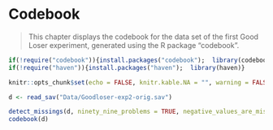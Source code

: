 # Codebook

> This chapter displays the codebook for the  data set of the first Good Loser experiment, generated using the R package "codebook".


```r
if(!require("codebook")){install.packages("codebook");  library(codebook)}
if(!require("haven")){install.packages("haven");  library(haven)}

knitr::opts_chunk$set(echo = FALSE, knitr.kable.NA = "", warning = FALSE, message = FALSE, cache = TRUE)
```

```r
d <- read_sav("Data/Goodloser-exp2-orig.sav")

detect_missings(d, ninety_nine_problems = TRUE, negative_values_are_missing = TRUE)
codebook(d)
```


